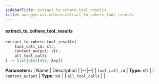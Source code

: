 ```yaml
---
sidebarTitle: extract_to_cohere_tool_results
title: autogen.oai.cohere.extract_to_cohere_tool_results
---
```


<code class="doc-symbol doc-symbol-heading doc-symbol-function"></code>
#### extract_to_cohere_tool_results

```python
extract_to_cohere_tool_results(
    tool_call_id: str,
    content_output: str,
    all_tool_calls
) -> list[dict[str, Any]]
```

    

<b>Parameters:</b>
| Name | Description |
|--|--|
| `tool_call_id` | **Type:** str |
| `content_output` | **Type:** str |
| `all_tool_calls` |  |

<br />